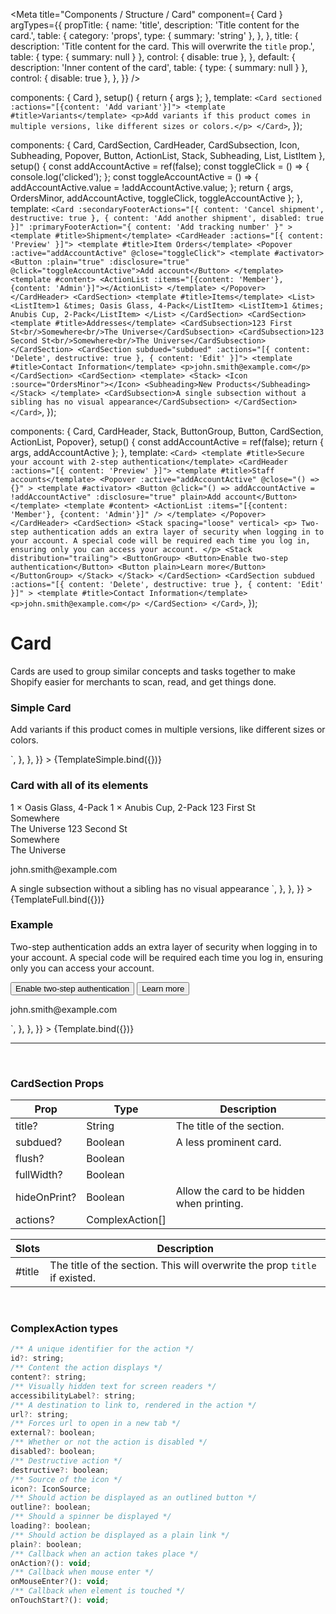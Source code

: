 
<Meta
  title="Components / Structure / Card"
  component={ Card }
  argTypes={{
    propTitle: {
      name: 'title',
      description: 'Title content for the card.',
      table: {
        category: 'props',
        type: { summary: 'string' },
      },
    },
    title: {
      description: 'Title content for the card. This will overwrite the `title` prop.',
      table: { type: { summary: null } },
      control: { disable: true },
    },
    default: {
      description: 'Inner content of the card',
      table: { type: { summary: null } },
      control: { disable: true },
    },
  }}
/>

  components: { Card },
  setup() { return { args }; },
  template: `
    <Card sectioned :actions="[{content: 'Add variant'}]">
      <template #title>Variants</template>
      <p>Add variants if this product comes in multiple versions, like different sizes or colors.</p>
    </Card>
  `,
});

  components: { Card, CardSection, CardHeader, CardSubsection, Icon, Subheading, Popover, Button, ActionList, Stack, Subheading, List, ListItem },
  setup() {
    const addAccountActive = ref(false);
    const toggleClick = () => {
      console.log('clicked');
    };
    const toggleAccountActive = () => {
      addAccountActive.value = !addAccountActive.value;
    };
    return { args, OrdersMinor, addAccountActive, toggleClick, toggleAccountActive };
  },
  template: `
    <Card
      :secondaryFooterActions="[{ content: 'Cancel shipment', destructive: true }, { content: 'Add another shipment', disabled: true }]"
      :primaryFooterAction="{ content: 'Add tracking number' }"
    >
      <template #title>Shipment</template>
      <CardHeader :actions="[{ content: 'Preview' }]">
        <template #title>Item Orders</template>
        <Popover :active="addAccountActive" @close="toggleClick">
          <template #activator>
            <Button :plain="true" :disclosure="true" @click="toggleAccountActive">Add account</Button>
          </template>
          <template #content>
            <ActionList :items="[{content: 'Member'}, {content: 'Admin'}]"></ActionList>
          </template>
        </Popover>
      </CardHeader>
      <CardSection>
        <template #title>Items</template>
        <List>
          <ListItem>1 &times; Oasis Glass, 4-Pack</ListItem>
          <ListItem>1 &times; Anubis Cup, 2-Pack</ListItem>
        </List>
      </CardSection>
      <CardSection>
        <template #title>Addresses</template>
        <CardSubsection>123 First St<br/>Somewhere<br/>The Universe</CardSubsection>
        <CardSubsection>123 Second St<br/>Somewhere<br/>The Universe</CardSubsection>
      </CardSection>
      <CardSection subdued="subdued" :actions="[{ content: 'Delete', destructive: true }, { content: 'Edit' }]">
        <template #title>Contact Information</template>
        <p>john.smith@example.com</p>
      </CardSection>
      <CardSection>
        <template>
          <Stack>
            <Icon :source="OrdersMinor"></Icon>
            <Subheading>New Products</Subheading>
          </Stack>
        </template>
        <CardSubsection>A single subsection without a sibling has no visual appearance</CardSubsection>
      </CardSection>
    </Card>
  `,
});

  components: { Card, CardHeader, Stack, ButtonGroup, Button, CardSection, ActionList, Popover},
  setup() {
    const addAccountActive = ref(false);
    return { args, addAccountActive };
  },
  template: `
    <Card>
      <template #title>Secure your account with 2-step authentication</template>
      <CardHeader :actions="[{ content: 'Preview' }]">
        <template #title>Staff accounts</template>
        <Popover
          :active="addAccountActive"
          @close="() => {}"
        >
          <template #activator>
            <Button @click="() => addAccountActive = !addAccountActive" :disclosure="true" plain>Add account</Button>
          </template>
          <template #content>
            <ActionList :items="[{content: 'Member'}, {content: 'Admin'}]" />
          </template>
        </Popover>
      </CardHeader>
      <CardSection>
        <Stack spacing="loose" vertical>
          <p>
          Two-step authentication adds an extra layer of security when logging in to your account. A special code will be required each time you log in,
          ensuring only you can access your account.
          </p>
          <Stack distribution="trailing">
            <ButtonGroup>
              <Button>Enable two-step authentication</Button>
              <Button plain>Learn more</Button>
            </ButtonGroup>
          </Stack>
        </Stack>
      </CardSection>
      <CardSection
        subdued
        :actions="[{ content: 'Delete', destructive: true }, { content: 'Edit' }]"
      >
        <template #title>Contact Information</template>
        <p>john.smith@example.com</p>
      </CardSection>
    </Card>
  `,
});

# Card

Cards are used to group similar concepts and tasks together to make Shopify easier for merchants to scan, read, and get things done.
<br/>

### **Simple Card**

<Canvas>
  <Story
    name="Card - Simple"
    height="150px"
    parameters={{
      docs: {
        source: {
          state: 'close',
          code: dedent`
            <Card sectioned :actions="[{content: 'Add variant'}]">
              <template #title>Variants</template>
              <p>Add variants if this product comes in multiple versions, like different sizes or colors.</p>
            </Card>`,
        },
      },
    }}
  >
    {TemplateSimple.bind({})}
  </Story>
</Canvas>

<br/>

### **Card with all of its elements**

<Canvas>
  <Story
    name="Card - Full"
    height="700px"
    inline={false}
    parameters={{
      docs: {
        source: {
          state: 'close',
          code: dedent`
            <Card
              :secondaryFooterActions="[{ content: 'Cancel shipment', destructive: true }, { content: 'Add another shipment', disabled: true }]"
              :primaryFooterAction="{ content: 'Add tracking number' }"
            >
              <template #title>Shipment</template>
              <CardHeader :actions="[{ content: 'Preview' }]">
                <template #title>Item Orders</template>
                <Popover :active="addAccountActive" @close="() => {}">
                  <template #activator>
                    <Button
                      plain,
                      :disclosure="true"
                      @click="() => addAccountActive = !addAccountActive">Add account</Button>
                  </template>
                  <template #content>
                    <ActionList :items="[{content: 'Member'}, {content: 'Admin'}]"></ActionList>
                  </template>
                </Popover>
              </CardHeader>
              <CardSection>
                <template #title>Items</template>
                <List>
                  <ListItem>1 &times; Oasis Glass, 4-Pack</ListItem>
                  <ListItem>1 &times; Anubis Cup, 2-Pack</ListItem>
                </List>
              </CardSection>
              <CardSection>
                <template #title>Addresses</template>
                <CardSubsection>123 First St<br/>Somewhere<br/>The Universe</CardSubsection>
                <CardSubsection>123 Second St<br/>Somewhere<br/>The Universe</CardSubsection>
              </CardSection>
              <CardSection subdued="subdued" :actions="[{ content: 'Delete', destructive: true }, { content: 'Edit' }]">
                <template #title>Contact Information</template>
                <p>john.smith@example.com</p>
              </CardSection>
              <CardSection>
                <template>
                  <Stack>
                    <Icon :source="OrdersMinor"></Icon>
                    <Subheading>New Products</Subheading>
                  </Stack>
                </template>
                <CardSubsection>A single subsection without a sibling has no visual appearance</CardSubsection>
              </CardSection>
            </Card>
          `,
        },
      },
    }}
  >
    {TemplateFull.bind({})}
  </Story>
</Canvas>

<br/>

### **Example**

<Canvas>
  <Story
    name="Card"
    height="360px"
    inline={false}
    parameters={{
      docs: {
        source: {
          state: 'close',
          code: dedent`
            <Card>
              <template #title>Secure your account with 2-step authentication</template>
              <CardHeader :actions="[{ content: 'Preview' }]">
                <template #title>Staff accounts</template>
                <Popover
                  :active="addAccountActive"
                  @close="() => {}"
                >
                  <template #activator>
                    <Button @click="() => addAccountActive = !addAccountActive" :disclosure="true" plain>Add account</Button>
                  </template>
                  <template #content>
                    <ActionList :items="[{content: 'Member'}, {content: 'Admin'}]" />
                  </template>
              </CardHeader>
              <CardSection>
                <Stack spacing="loose" vertical>
                  <p>
                  Two-step authentication adds an extra layer of security when logging in to your account. A special code will be required each time you log in,
                  ensuring only you can access your account.
                  </p>
                  <Stack distribution="trailing">
                    <ButtonGroup>
                      <Button>Enable two-step authentication</Button>
                      <Button plain>Learn more</Button>
                    </ButtonGroup>
                  </Stack>
                </Stack>
              </CardSection>
              <CardSection
                subdued
                :actions="[{ content: 'Delete', destructive: true }, { content: 'Edit' }]"
              >
                <template #title>Contact Information</template>
                <p>john.smith@example.com</p>
              </CardSection>
            </Card>`,
        },
      },
    }}
  >
    {Template.bind({})}
  </Story>
</Canvas>

<ArgsTable story="Card" />

---

<br/>

### **CardSection Props**

| Prop             | Type                          | Description |
| ---------------- | ----------------------------- | ----------- |
| title?           | String     | The title of the section. |
| subdued?         | Boolean    | A less prominent card. |
| flush?           | Boolean    | |
| fullWidth?       | Boolean    | |
| hideOnPrint?     | Boolean    | Allow the card to be hidden when printing. |
| actions?         | ComplexAction[]     |

| Slots            | Description |
| ---------------- | ----------- |
| #title           | The title of the section. This will overwrite the prop `title` if existed. |

<br/>

### **ComplexAction types**

```js
/** A unique identifier for the action */
id?: string;
/** Content the action displays */
content?: string;
/** Visually hidden text for screen readers */
accessibilityLabel?: string;
/** A destination to link to, rendered in the action */
url?: string;
/** Forces url to open in a new tab */
external?: boolean;
/** Whether or not the action is disabled */
disabled?: boolean;
/** Destructive action */
destructive?: boolean;
/** Source of the icon */
icon?: IconSource;
/** Should action be displayed as an outlined button */
outline?: boolean;
/** Should a spinner be displayed */
loading?: boolean;
/** Should action be displayed as a plain link */
plain?: boolean;
/** Callback when an action takes place */
onAction?(): void;
/** Callback when mouse enter */
onMouseEnter?(): void;
/** Callback when element is touched */
onTouchStart?(): void;
```
